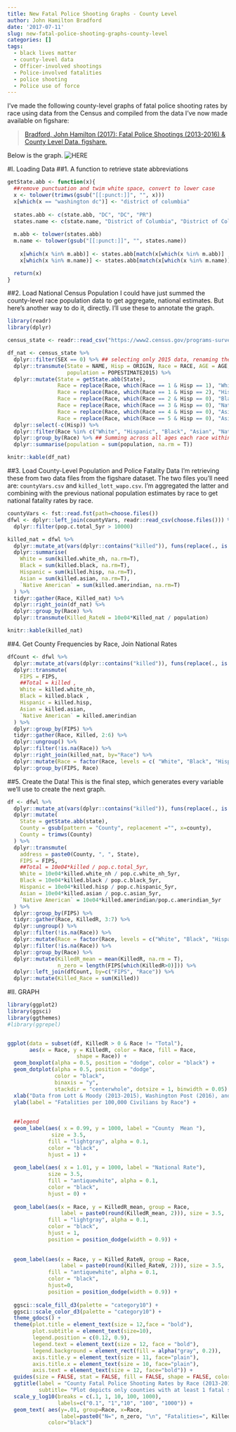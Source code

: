```yaml
---
title: New Fatal Police Shooting Graphs - County Level
author: John Hamilton Bradford
date: '2017-07-11'
slug: new-fatal-police-shooting-graphs-county-level
categories: []
tags:
  - black lives matter
  - county-level data
  - Officer-involved shootings
  - Police-involved fatalities
  - police shooting
  - Police use of force
---
```


I've made the following county-level graphs of fatal police shooting rates by race using data from the Census and compiled from the data I've now made available on figshare:

> [Bradford, John Hamilton (2017): Fatal Police Shootings (2013-2016) & County Level Data. figshare.](https://doi.org/10.6084/m9.figshare.5099536.v8)

Below is the graph. 
![HERE](/img/policeShoot/Boxplot_FatalRates_County.png)


#I.  Loading Data
##1. A function to retrieve state abbreviations
```r
getState.abb <- function(x){
  ##remove punctuation and twim white space, convert to lower case
  x <- tolower(trimws(gsub("[[:punct:]]", "", x)))
  x[which(x == "washington dc")] <- "district of columbia"
  
  states.abb <- c(state.abb, "DC", "DC", "PR")
  states.name <- c(state.name, "District of Columbia", "District of Columbia", "Puerto Rico")
  
  m.abb <- tolower(states.abb)
  m.name <- tolower(gsub("[[:punct:]]", "", states.name))
  
    x[which(x %in% m.abb)] <- states.abb[match(x[which(x %in% m.abb)] ,m.abb)]
    x[which(x %in% m.name)] <- states.abb[match(x[which(x %in% m.name)],m.name)]

  return(x)
}
```

##2.  Load National Census Population
I could have just summed the county-level race population data to get aggregate, national estimates.   But here's another way to do it, directly.  I'll use these to annotate the graph.
```r
library(readr)
library(dplyr)

census_state <- readr::read_csv("https://www2.census.gov/programs-surveys/popest/datasets/2010-2015/state/asrh/sc-est2015-alldata5.csv")  

df_nat <- census_state %>% 
  dplyr::filter(SEX == 0) %>% ## selecting only 2015 data, renaming the columns
  dplyr::transmute(State = NAME, Hisp = ORIGIN, Race = RACE, AGE = AGE, 
                   population = POPESTIMATE2015) %>% 
  dplyr::mutate(State = getState.abb(State), 
                Race = replace(Race, which(Race == 1 & Hisp == 1), "White"), 
                Race = replace(Race, which(Race == 1 & Hisp == 2), "Hispanic"), 
                Race = replace(Race, which(Race == 2 & Hisp == 0), "Black"), 
                Race = replace(Race, which(Race == 3 & Hisp == 0), "Native American"), 
                Race = replace(Race, which(Race == 4 & Hisp == 0), "Asian"), 
                Race = replace(Race, which(Race == 5 & Hisp == 0), "Asian")) %>% 
  dplyr::select(-c(Hisp)) %>% 
  dplyr::filter(Race %in% c("White", "Hispanic", "Black", "Asian", "Native American")) %>% 
  dplyr::group_by(Race) %>% ## Summing across all ages each race within each state
  dplyr::summarise(population = sum(population, na.rm = T)) 

knitr::kable(df_nat)

```

##3.  Load County-Level Population and Police Fatality Data
I'm retrieving these from two data files from the figshare dataset. The two files you'll need are:
`countyVars.csv` and `killed_lott_wapo.csv`.  I'm aggregated the latter and combining with the previous national population estimates by race to get national fatality rates by race.  

```r
countyVars <- fst::read.fst(path=choose.files())
dfwl <- dplyr::left_join(countyVars, readr::read_csv(choose.files())) %>% 
  dplyr::filter(pop.c.total_5yr > 10000)

killed_nat = dfwl %>% 
  dplyr::mutate_at(vars(dplyr::contains("killed")), funs(replace(., is.na(.), 0))) %>% 
  dplyr::summarise(
    White = sum(killed.white_nh, na.rm=T),
    Black = sum(killed.black, na.rm=T),
    Hispanic = sum(killed.hisp, na.rm=T),
    Asian = sum(killed.asian, na.rm=T),
    `Native American` = sum(killed.amerindian, na.rm=T)
  ) %>% 
  tidyr::gather(Race, Killed_nat) %>% 
  dplyr::right_join(df_nat) %>% 
  dplyr::group_by(Race) %>% 
  dplyr::transmute(Killed_RateN = 10e04*Killed_nat / population)

knitr::kable(killed_nat)

```



##4.  Get County Frequencies by Race, Join National Rates 
```r
dfCount <- dfwl %>% 
  dplyr::mutate_at(vars(dplyr::contains("killed")), funs(replace(., is.na(.), 0))) %>% 
  dplyr::transmute(
    FIPS = FIPS,
    ##Total = killed ,
    White = killed.white_nh,
    Black = killed.black ,
    Hispanic = killed.hisp,
    Asian = killed.asian,
    `Native American` = killed.amerindian
  ) %>% 
  dplyr::group_by(FIPS) %>% 
  tidyr::gather(Race, Killed, 2:6) %>% 
  dplyr::ungroup() %>% 
  dplyr::filter(!is.na(Race)) %>% 
  dplyr::right_join(killed_nat, by="Race") %>% 
  dplyr::mutate(Race = factor(Race, levels = c( "White", "Black", "Hispanic", "Asian", "Native American"))) %>% 
  dplyr::group_by(FIPS, Race)
```

##5.  Create the Data!
This is the final step, which generates every variable we'll use to create the next graph.

```r
df <- dfwl %>% 
  dplyr::mutate_at(vars(dplyr::contains("killed")), funs(replace(., is.na(.), 0))) %>% 
  dplyr::mutate(
    State = getState.abb(state),
    County = gsub(pattern = "County", replacement ="", x=county),
    County = trimws(County)
  ) %>% 
  dplyr::transmute(
    address = paste0(County, ", ", State),
    FIPS = FIPS,
    ##Total = 10e04*killed / pop.c.total_5yr,
    White = 10e04*killed.white_nh / pop.c.white_nh_5yr,
    Black = 10e04*killed.black / pop.c.black_5yr,
    Hispanic = 10e04*killed.hisp / pop.c.hispanic_5yr,
    Asian = 10e04*killed.asian / pop.c.asian_5yr,
    `Native American` = 10e04*killed.amerindian/pop.c.amerindian_5yr
  ) %>% 
  dplyr::group_by(FIPS) %>% 
  tidyr::gather(Race, KilledR, 3:7) %>% 
  dplyr::ungroup() %>% 
  dplyr::filter(!is.na(Race)) %>% 
  dplyr::mutate(Race = factor(Race, levels = c("White", "Black", "Hispanic", "Asian", "Native American"))) %>% 
  dplyr::filter(!is.na(Race)) %>% 
  dplyr::group_by(Race) %>% 
  dplyr::mutate(KilledR_mean = mean(KilledR, na.rm = T), 
                n_zero = length(FIPS[which(KilledR>0)])) %>% 
  dplyr::left_join(dfCount, by=c("FIPS", "Race")) %>% 
  dplyr::mutate(Killed_Race = sum(Killed))

```


#II.  GRAPH


```r

library(ggplot2)
library(ggsci)
library(ggthemes)
#library(ggrepel)


ggplot(data = subset(df, KilledR > 0 & Race != "Total"), 
       aes(x = Race, y = KilledR, color = Race, fill = Race, 
                      shape = Race)) + 
  geom_boxplot(alpha = 0.5, position = "dodge", color = "black") + 
  geom_dotplot(alpha = 0.5, position = "dodge", 
               color = "black", 
               binaxis = "y", 
               stackdir = "centerwhole", dotsize = 1, binwidth = 0.05) + 
  xlab("Data from Lott & Moody (2013-2015), Washington Post (2016), and US Census 5-year county population averages (2011-2015)") +
  ylab(label = "Fatalities per 100,000 Civilians by Race") + 
  
  
  ##legend
  geom_label(aes( x = 0.99, y = 1000, label = "County  Mean "), 
              size = 3.5, 
             fill = "lightgray", alpha = 0.1, 
             color = "black", 
             hjust = 1) + 
  
  geom_label(aes( x = 1.01, y = 1000, label = "National Rate"), 
             size = 3.5, 
             fill = "antiquewhite", alpha = 0.1, 
             color = "black", 
             hjust = 0) + 
  
  geom_label(aes(x = Race, y = KilledR_mean, group = Race, 
                 label = paste0(round(KilledR_mean, 2))), size = 3.5, 
             fill = "lightgray", alpha = 0.1, 
             color = "black", 
             hjust = 1,
             position = position_dodge(width = 0.9)) + 
  
  
  geom_label(aes(x = Race, y = Killed_RateN, group = Race, 
                 label = paste0(round(Killed_RateN, 2))), size = 3.5, 
             fill = "antiquewhite", alpha = 0.1, 
             color = "black", 
             hjust=0,
             position = position_dodge(width = 0.9)) + 
  
  ggsci::scale_fill_d3(palette = "category10") + 
  ggsci::scale_color_d3(palette = "category10") + 
  theme_gdocs() + 
  theme(plot.title = element_text(size = 12,face = "bold"), 
        plot.subtitle = element_text(size=10),
        legend.position = c(0.12, 0.9), 
        legend.text = element_text(size = 12, face = "bold"), 
        legend.background = element_rect(fill = alpha("gray", 0.2)), 
        axis.title.y = element_text(size = 11, face="plain"), 
        axis.title.x = element_text(size = 10, face="plain"),
        axis.text = element_text(size = 12, face="bold")) + 
  guides(size = FALSE, stat = FALSE, fill = FALSE, shape = FALSE, color = FALSE) + 
  ggtitle(label = "County Fatal Police Shooting Rates by Race (2013-2016)", 
          subtitle= "Plot depicts only counties with at least 1 fatal shooting incident.  Estimates only include counties with at least 10,000 Residents.\nSource: johnbradford.github.io") +
  scale_y_log10(breaks = c(.1, 1, 10, 100, 1000), 
                labels=c("0.1", "1","10", "100", "1000")) +
  geom_text( aes(y=.01, group=Race, x=Race, 
                 label=paste0("N=", n_zero, "\n", "Fatalities=", Killed_Race)), 
             color="black") 


```

